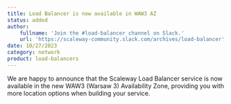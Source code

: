 ```yaml
---
title: Load Balancer is now available in WAW3 AZ
status: added
author:
    fullname: 'Join the #load-balancer channel on Slack.'
    url: 'https://scaleway-community.slack.com/archives/load-balancer'
date: 10/27/2023
category: network
product: load-balancers
---
```


We are happy to announce that the Scaleway Load Balancer service is now available in the new WAW3 (Warsaw 3) Availability Zone, providing you with more location options when building your service.

